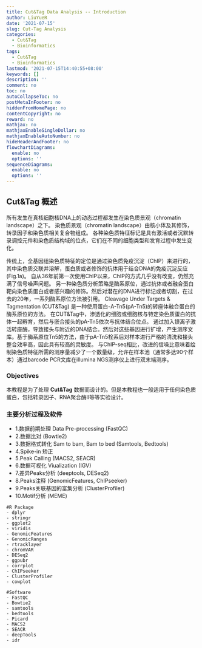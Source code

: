 ---
title: Cut&Tag Data Analysis -- Introduction
author: LiuYueR
date: '2021-07-15'
slug: Cut-Tag Analysis
categories:
  - Cut&Tag
  - Bioinformatics
tags:
  - Cut&Tag
  - Bioinformatics
lastmod: '2021-07-15T14:40:55+08:00'
keywords: []
description: ''
comment: no
toc: no
autoCollapseToc: no
postMetaInFooter: no
hiddenFromHomePage: no
contentCopyright: no
reward: no
mathjax: no
mathjaxEnableSingleDollar: no
mathjaxEnableAutoNumber: no
hideHeaderAndFooter: no
flowchartDiagrams:
  enable: no
  options: ''
sequenceDiagrams:
  enable: no
  options: ''
---

## Cut&Tag 概述

所有发生在真核细胞核DNA上的动态过程都发生在染色质景观（chromatin landscape）之下。
染色质景观（chromatin landscape）由核小体及其修饰，转录因子和染色质相关复合物组成。
各种染色质特征标记是具有激活或者沉默转录调控元件和染色质结构域的位点，它们在不同的细胞类型和发育过程中发生变化。

传统上，全基因组染色质特征的定位是通过染色质免疫沉淀（ChIP）来进行的，其中染色质交联并溶解，蛋白质或者修饰的抗体用于结合DNA的免疫沉淀反应(Fig.1a)。
自从36年前第一次使用ChIP以来，ChIP的方式几乎没有改变，仍然充满了信号噪声问题。
另一种染色质分析策略是酶系原位，通过抗体或者融合蛋白靶向染色质蛋白或者感兴趣的修饰。然后对潜在的DNA进行标记或者切割，在过去的20年，一系列酶系原位方法被引用。 
Cleavage Under Targets & Tagmentation (CUT&Tag) 是一种使用蛋白-A-Tn5(pA-Tn5)的转座体融合蛋白的酶系原位的方法。
在CUT&Tag中，渗透化的细胞或细胞核与特定染色质蛋白的抗体一起孵育，然后与嵌合接头的pA-Tn5依次与抗体结合位点。
通过加入镁离子激活转座酶，导致接头与附近的DNA结合。然后对这些基因进行扩增，产生测序文库。基于酶系原位Tn5的方法，由于pA-Tn5栓系后对样本进行严格的清洗和接头整合效率高，因此具有较高的灵敏度。
与ChIP-seq相比，改进的信噪比意味着绘制染色质特征所需的测序量减少了一个数量级，允许在样本池（通常多达90个样本）通过barcode PCR文库在illumina NGS测序仪上进行双末端测序。



### Objectives

本教程是为了处理 **Cut&Tag** 数据而设计的。但是本教程也一般适用于任何染色质蛋白，包括转录因子、RNA聚合酶Ⅱ等等实验设计。

### 主要分析过程及软件

- 1.数据前期处理 Data Pre-processing (FastQC)
- 2.数据比对 (Bowtie2)
- 3.数据格式转化 Sam to bam, Bam to bed (Samtools, Bedtools)
- 4.Spike-in 矫正
- 5.Peak Calling (MACS2, SEACR)
- 6.数据可视化 Viualization (IGV)
- 7.差异Peaks分析 (deeptools, DESeq2)
- 8.Peaks注释 (GenomicFeatures, ChIPseeker)
- 9.Peaks关联基因的富集分析 (ClusterProfiler)
- 10.Motif分析 (MEME)



```{shell}
#R Package
- dplyr
- stringr
- ggplot2
- viridis
- GenomicFeatures
- GenomicRanges
- rtracklayer
- chromVAR
- DESeq2
- ggpubr
- corrplot
- ChIPseeker
- ClusterProfiler
- cowplot
	
#Software
- FastQC
- Bowtie2
- samtools
- bedtools
- Picard
- MACS2
- SEACR
- deepTools
- idr

```





